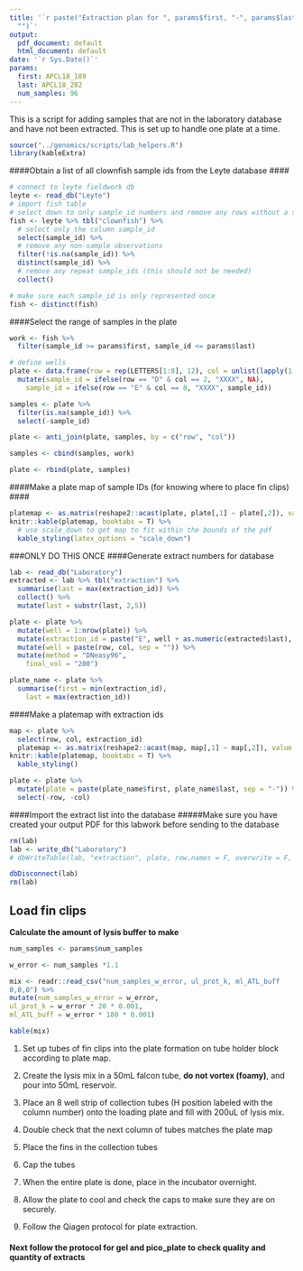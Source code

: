 ```yaml
---
title: '`r paste("Extraction plan for ", params$first, "-", params$last, sep =
  "")`'
output:
  pdf_document: default
  html_document: default
date: '`r Sys.Date()`'
params:
  first: APCL18_189
  last: APCL18_282
  num_samples: 96
---
```


This is a script for adding samples that are not in the laboratory database and have not been extracted. This is set up to handle one plate at a time.
```r
source("../genomics/scripts/lab_helpers.R")
library(kableExtra)
```
####Obtain a list of all clownfish sample ids from the Leyte database ####
```r
# connect to leyte fieldwork db
leyte <- read_db("Leyte")
# import fish table
# select down to only sample_id numbers and remove any rows without a sample
fish <- leyte %>% tbl("clownfish") %>% 
  # select only the column sample_id
  select(sample_id) %>%             
  # remove any non-sample observations
  filter(!is.na(sample_id)) %>%     
  distinct(sample_id) %>%                         
  # remove any repeat sample_ids (this should not be needed)
  collect()

# make sure each sample_id is only represented once
fish <- distinct(fish)
```
####Select the range of samples in the plate
```r
work <- fish %>% 
  filter(sample_id >= params$first, sample_id <= params$last)

# define wells
plate <- data.frame(row = rep(LETTERS[1:8], 12), col = unlist(lapply(1:12, rep, 8))) %>% 
  mutate(sample_id = ifelse(row == "D" & col == 2, "XXXX", NA), 
    sample_id = ifelse(row == "E" & col == 8, "XXXX", sample_id))

samples <- plate %>% 
  filter(is.na(sample_id)) %>% 
  select(-sample_id)

plate <- anti_join(plate, samples, by = c("row", "col"))

samples <- cbind(samples, work)

plate <- rbind(plate, samples)
```

####Make a plate map of sample IDs (for knowing where to place fin clips) ####
```r
platemap <- as.matrix(reshape2::acast(plate, plate[,1] ~ plate[,2]), value.var = plate[,3])
knitr::kable(platemap, booktabs = T) %>% 
  # use scale_down to get map to fit within the bounds of the pdf
  kable_styling(latex_options = "scale_down")
```
###ONLY DO THIS ONCE 
####Generate extract numbers for database
```r
lab <- read_db("Laboratory")
extracted <- lab %>% tbl("extraction") %>% 
  summarise(last = max(extraction_id)) %>% 
  collect() %>% 
  mutate(last = substr(last, 2,5))

plate <- plate %>% 
  mutate(well = 1:nrow(plate)) %>% 
  mutate(extraction_id = paste("E", well + as.numeric(extracted$last), sep = "")) %>% 
  mutate(well = paste(row, col, sep = "")) %>% 
  mutate(method = "DNeasy96", 
    final_vol = "200")

plate_name <- plate %>% 
  summarise(first = min(extraction_id), 
    last = max(extraction_id))
```
####Make a platemap with extraction ids
```r
map <- plate %>% 
  select(row, col, extraction_id)
  platemap <- as.matrix(reshape2::acast(map, map[,1] ~ map[,2]), value.var = map[,3])
knitr::kable(platemap, booktabs = T) %>% 
  kable_styling()

plate <- plate %>% 
  mutate(plate = paste(plate_name$first, plate_name$last, sep = "-")) %>% 
  select(-row, -col)
```
####Import the extract list into the database
#####Make sure you have created your output PDF for this labwork before sending to the database
```r
rm(lab)
lab <- write_db("Laboratory")
# dbWriteTable(lab, "extraction", plate, row.names = F, overwrite = F, append = T)

dbDisconnect(lab)
rm(lab)
```
## Load fin clips

**Calculate the amount of lysis buffer to make**
```r
num_samples <- params$num_samples

w_error <- num_samples *1.1

mix <- readr::read_csv("num_samples_w_error, ul_prot_k, ml_ATL_buff
0,0,0") %>% 
mutate(num_samples_w_error = w_error, 
ul_prot_k = w_error * 20 * 0.001, 
ml_ATL_buff = w_error * 180 * 0.001)

kable(mix)
```

1. Set up tubes of fin clips into the plate formation on tube holder block according to plate map.

2. Create the lysis mix in a 50mL falcon tube, **do not vortex (foamy)**, and pour into 50mL reservoir.

3. Place an 8 well strip of collection tubes (H position labeled with the column number) onto the loading plate and fill with 200uL of lysis mix.

4. Double check that the next column of tubes matches the plate map

5. Place the fins in the collection tubes

6. Cap the tubes

7. When the entire plate is done, place in the incubator overnight.

8. Allow the plate to cool and check the caps to make sure they are on securely.

9. Follow the Qiagen protocol for plate extraction.

#### Next follow the protocol for gel and pico_plate to check quality and quantity of extracts

